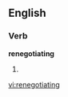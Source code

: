 ==English==

===Verb===
'''renegotiating'''

# {{third-person singular of|[[renegotiate]]}}

[[vi:renegotiating]]